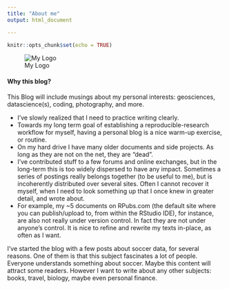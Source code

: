 ```yaml
---
title: "About me"
output: html_document

---
```


```r
knitr::opts_chunk$set(echo = TRUE)
```

![My Logo](/img/logo-knutbehrends-square-circle.72x72.png)

#### Why this blog?


This Blog will include musings about my personal interests:  geosciences, datascience(s), coding, photography, and more.

- I've slowly realized that I need to practice writing clearly.
- Towards my long term goal of establishing a reproducible-research workflow for myself, having a personal blog is a nice warm-up exercise, or routine.
- On my hard drive I have many older documents and side projects. As long as they are not on the net, they are "dead".
- I've contributed stuff to a few forums and online exchanges, but in the long-term this is too widely dispersed to have any impact. Sometimes a series of postings really belongs together (to be useful to me), but is incoherently distributed over several sites. Often I cannot recover it myself, when I need to look something up that I once knew in greater detail, and wrote about.
- For example, my ~5 documents on RPubs.com (the default site where you can publish/upload to, from within the RStudio IDE), for instance, are also not really under version control. In fact they are not under anyone's control. It is nice to refine and rewrite my texts in-place, as often as I want. 
 
 I've started the blog with a few posts about soccer data, for several reasons. One of them is that this subject fascinates a lot of people. Everyone understands something about soccer. Maybe this content will attract some readers. However I want to write about any other subjects: books, travel, biology, maybe even personal finance.  